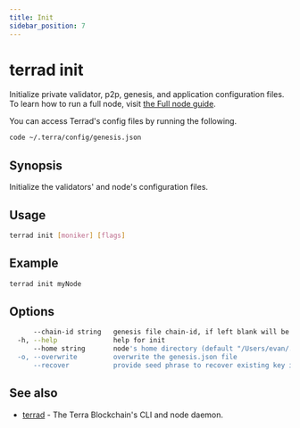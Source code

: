 ```yaml
---
title: Init
sidebar_position: 7
---
```


# terrad init

Initialize private validator, p2p, genesis, and application configuration files. To learn how to run a full node, visit [the Full node guide](../../../full-node/run-a-full-terra-node/README.mdx). 

You can access Terrad's config files by running the following.  

```sh Terrad
code ~/.terra/config/genesis.json
```

## Synopsis

Initialize the validators' and node's configuration files.

## Usage

```sh Terrad
terrad init [moniker] [flags]
```

## Example

```sh Terrad
terrad init myNode
```

## Options

```sh Terrad
      --chain-id string   genesis file chain-id, if left blank will be randomly created
  -h, --help              help for init
      --home string       node's home directory (default "/Users/evan/.terra")
  -o, --overwrite         overwrite the genesis.json file
      --recover           provide seed phrase to recover existing key instead of creating
```

## See also

* [terrad](./terrad.mdx)	 - The Terra Blockchain's CLI and node daemon. 


